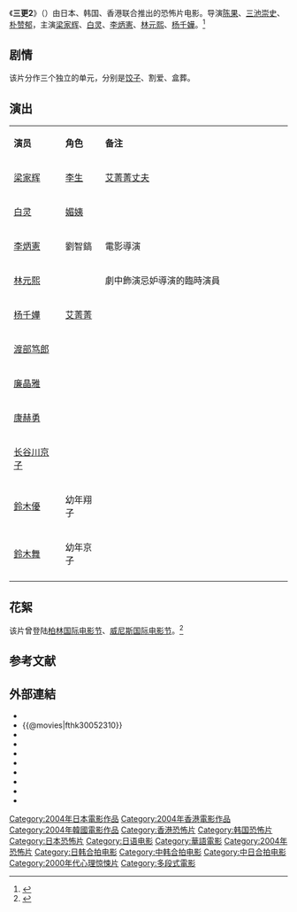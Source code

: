 {{Infobox Film
| name               = 三更2
| original_name      = {{lang|en|Three... Extremes}}
| image              = 
| caption            = 
| director           = [[陈果_(导演)|陈果]]<br />[[三池崇史|三池崇史]]<br />[[朴赞郁|朴赞郁]]
| producer           = 
| producer_2         = 
| writer             = 
| starring           = [[梁家辉|梁家辉]]<br />[[白靈_(演員)|白灵]]<br />[[李炳憲|李炳憲]]<br />[[林元熙|林元熙]]<br />[[杨千嬅|杨千嬅]]
| music              = 
| cinematography     = 
| editing            = 
| production_company = 
| distributor        = 
| released           = {{Film date|2004|8|20|香港}}
| runtime            = 118分钟
| country            = {{HK}}<br />{{KOR}}<br />{{JPN}}
| language           = [[中文|中文]]、[[韩文|韩文]]、[[日文|日文]]
| budget             = 
| gross              = 
}}
《'''三更2'''》（{{lang-en|'''Three... Extremes'''}}）由日本、韩国、香港联合推出的恐怖片电影。导演[[陈果_(导演)|陈果]]、[[三池崇史|三池崇史]]、[[朴赞郁|朴赞郁]]，主演[[梁家辉|梁家辉]]、[[白靈_(演員)|白灵]]、[[李炳憲|李炳憲]]、[[林元熙|林元熙]]、[[杨千嬅|杨千嬅]]。<ref>{{cite web |url=http://ent.163.com/06/0719/10/2MCT4QOS00031NJQ.html |title="三面"白灵登上《三更2》海报 |accessdate=2006 |publisher=网易 |work= |language= |archive-url=https://web.archive.org/web/20140407093540/http://ent.163.com/06/0719/10/2MCT4QOS00031NJQ.html |archive-date=2014-04-07 |dead-url=yes }}</ref>

==剧情==
该片分作三个独立的单元，分别是[[饺子_(电影)|饺子]]、割爱、盒葬。

== 演出 ==
{|class="wikitable " width="70%"
|- style="background:cornflowerblue; color:white" align=center
|style="width:13%"|'''演员'''||style="width:10%"|'''角色'''||style="width:47%"|'''备注'''
|-
| [[梁家辉|梁家辉]]   ||   [[李生|李生]] ||    [[艾菁菁丈夫|艾菁菁丈夫]]
|-
| [[白靈_(演員)|白灵]]   ||   [[媚姨|媚姨]]  ||   
|- 
| [[李炳憲|李炳憲]]   ||  劉智鎬   ||   電影導演
|- 
| [[林元熙|林元熙]]   ||     || 劇中飾演忌妒導演的臨時演員  
|-
| [[杨千嬅|杨千嬅]]   ||   [[艾菁菁|艾菁菁]]  ||   
|-
| [[渡部笃郎|渡部笃郎]]   ||     ||   
|-
| [[廉晶雅|廉晶雅]]   ||     ||   
|-
| [[康赫勇|康赫勇]]   ||     ||   
|-
| [[长谷川京子|长谷川京子]]   ||     ||   
|-
| [[鈴木優|鈴木優]]   ||  幼年翔子   ||   
|-
| [[鈴木舞|鈴木舞]]   || 幼年京子    ||   
|-
|}

==花絮==
该片曾登陆[[柏林国际电影节|柏林国际电影节]]、[[威尼斯国际电影节|威尼斯国际电影节]]。<ref>{{cite web|url= http://ent.sina.com.cn/2004-09-07/0905496637.html|title= 《三更2》吓倒威尼斯|accessdate= 2004|publisher= 新浪网|work= |language= |archive-date= 2014-04-07|archive-url= https://web.archive.org/web/20140407085926/http://ent.sina.com.cn/2004-09-07/0905496637.html|dead-url= no}}</ref>

==参考文献==
{{reflist}}

==外部連結==
*{{hkmdb title|10800}}
*{{@movies|fthk30052310}}
*{{douban}}
*{{Mtime|17561}}
*{{Amg movie|314252}}
*{{rotten-tomatoes|threeextremes}}
*{{mojo title|threeextremes}}
*{{Tcmdb title|620732}}
*{{metacritic film|three-extremes}}
*{{imdb title|0420251}}

{{陳果}}
{{三池崇史}}
{{朴赞郁}}
{{楊千嬅}}

{{DEFAULTSORT: S三}}
[[Category:2004年日本電影作品|Category:2004年日本電影作品]]
[[Category:2004年香港電影作品|Category:2004年香港電影作品]]
[[Category:2004年韓國電影作品|Category:2004年韓國電影作品]]
[[Category:香港恐怖片|Category:香港恐怖片]]
[[Category:韩国恐怖片|Category:韩国恐怖片]]
[[Category:日本恐怖片|Category:日本恐怖片]]
[[Category:日语电影|Category:日语电影]]
[[Category:華語電影|Category:華語電影]]
[[Category:2004年恐怖片|Category:2004年恐怖片]]
[[Category:日韩合拍电影|Category:日韩合拍电影]]
[[Category:中韩合拍电影|Category:中韩合拍电影]]
[[Category:中日合拍电影|Category:中日合拍电影]]
[[Category:2000年代心理惊悚片|Category:2000年代心理惊悚片]]
[[Category:多段式電影|Category:多段式電影]]